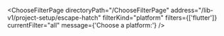 

<ChooseFilterPage
  directoryPath="/ChooseFilterPage"
  address="/lib-v1/project-setup/escape-hatch"
  filterKind="platform"
  filters={['flutter']}
  currentFilter="all"
  message={'Choose a platform:'}
/>
